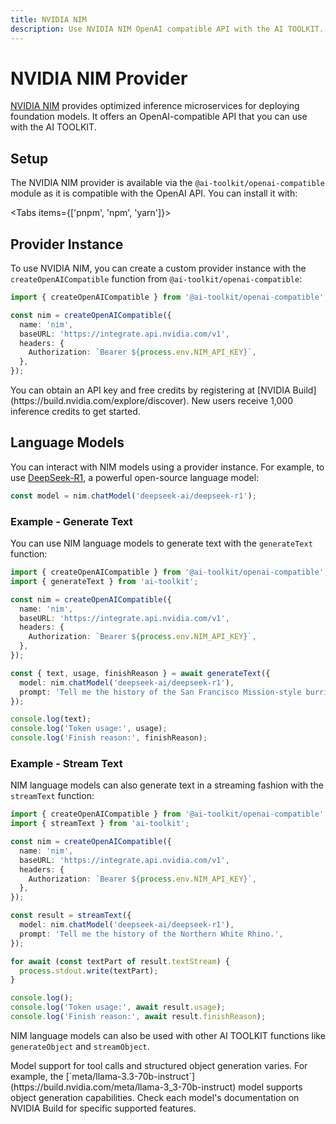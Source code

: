 ```yaml
---
title: NVIDIA NIM
description: Use NVIDIA NIM OpenAI compatible API with the AI TOOLKIT.
---
```


# NVIDIA NIM Provider

[NVIDIA NIM](https://www.nvidia.com/en-us/ai/) provides optimized inference microservices for deploying foundation models. It offers an OpenAI-compatible API that you can use with the AI TOOLKIT.

## Setup

The NVIDIA NIM provider is available via the `@ai-toolkit/openai-compatible` module as it is compatible with the OpenAI API.
You can install it with:

<Tabs items={['pnpm', 'npm', 'yarn']}>
  <Tab>
    <Snippet text="pnpm add @ai-toolkit/openai-compatible" dark />
  </Tab>
  <Tab>
    <Snippet text="npm install @ai-toolkit/openai-compatible" dark />
  </Tab>
  <Tab>
    <Snippet text="yarn add @ai-toolkit/openai-compatible" dark />
  </Tab>
</Tabs>

## Provider Instance

To use NVIDIA NIM, you can create a custom provider instance with the `createOpenAICompatible` function from `@ai-toolkit/openai-compatible`:

```ts
import { createOpenAICompatible } from '@ai-toolkit/openai-compatible';

const nim = createOpenAICompatible({
  name: 'nim',
  baseURL: 'https://integrate.api.nvidia.com/v1',
  headers: {
    Authorization: `Bearer ${process.env.NIM_API_KEY}`,
  },
});
```

<Note>
  You can obtain an API key and free credits by registering at [NVIDIA
  Build](https://build.nvidia.com/explore/discover). New users receive 1,000
  inference credits to get started.
</Note>

## Language Models

You can interact with NIM models using a provider instance. For example, to use [DeepSeek-R1](https://build.nvidia.com/deepseek-ai/deepseek-r1), a powerful open-source language model:

```ts
const model = nim.chatModel('deepseek-ai/deepseek-r1');
```

### Example - Generate Text

You can use NIM language models to generate text with the `generateText` function:

```ts
import { createOpenAICompatible } from '@ai-toolkit/openai-compatible';
import { generateText } from 'ai-toolkit';

const nim = createOpenAICompatible({
  name: 'nim',
  baseURL: 'https://integrate.api.nvidia.com/v1',
  headers: {
    Authorization: `Bearer ${process.env.NIM_API_KEY}`,
  },
});

const { text, usage, finishReason } = await generateText({
  model: nim.chatModel('deepseek-ai/deepseek-r1'),
  prompt: 'Tell me the history of the San Francisco Mission-style burrito.',
});

console.log(text);
console.log('Token usage:', usage);
console.log('Finish reason:', finishReason);
```

### Example - Stream Text

NIM language models can also generate text in a streaming fashion with the `streamText` function:

```ts
import { createOpenAICompatible } from '@ai-toolkit/openai-compatible';
import { streamText } from 'ai-toolkit';

const nim = createOpenAICompatible({
  name: 'nim',
  baseURL: 'https://integrate.api.nvidia.com/v1',
  headers: {
    Authorization: `Bearer ${process.env.NIM_API_KEY}`,
  },
});

const result = streamText({
  model: nim.chatModel('deepseek-ai/deepseek-r1'),
  prompt: 'Tell me the history of the Northern White Rhino.',
});

for await (const textPart of result.textStream) {
  process.stdout.write(textPart);
}

console.log();
console.log('Token usage:', await result.usage);
console.log('Finish reason:', await result.finishReason);
```

NIM language models can also be used with other AI TOOLKIT functions like `generateObject` and `streamObject`.

<Note>
  Model support for tool calls and structured object generation varies. For
  example, the
  [`meta/llama-3.3-70b-instruct`](https://build.nvidia.com/meta/llama-3_3-70b-instruct)
  model supports object generation capabilities. Check each model's
  documentation on NVIDIA Build for specific supported features.
</Note>

